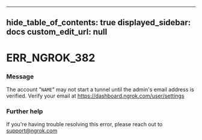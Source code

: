 
---
hide_table_of_contents: true
displayed_sidebar: docs
custom_edit_url: null
---


# ERR_NGROK_382

### Message
The account "`NAME`" may not start a tunnel until the admin's email address is verified. Verify your email at https://dashboard.ngrok.com/user/settings

### Further help
If you're having trouble resolving this error, please reach out to [support@ngrok.com](mailto:support@ngrok.com?subject=Help%20with%20ERR_NGROK_382)


<ErrorDetails error='err_ngrok_382' />
